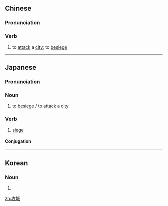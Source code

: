 ==Chinese==
{{zh-forms}}

===Pronunciation===
{{zh-pron
|m=gōngchéng
|h=pfs=kûng-sàng
|mn=kong-siâⁿ
|cat=v
}}

===Verb===
{{zh-verb}}

# to [[attack]] a [[city]]; to [[besiege]]

----

==Japanese==
{{ja-kanjitab|こう|じょう|yomi=o}}

===Pronunciation===
{{ja-pron|こうじょう|y=o}}

===Noun===
{{ja-noun|こうじょう}}

# to [[besiege]] / to [[attack]] a [[city]]

===Verb===
{{ja-verb-suru|こうじょう}}

# [[siege]]

====Conjugation====
{{ja-suru|こうじょう}}

----

==Korean==
{{ko-hanjatab}}

===Noun===
{{ko-noun|hangeul=공성}}

# {{hanja form of|공성|[[siege]]}}

[[zh:攻城]]